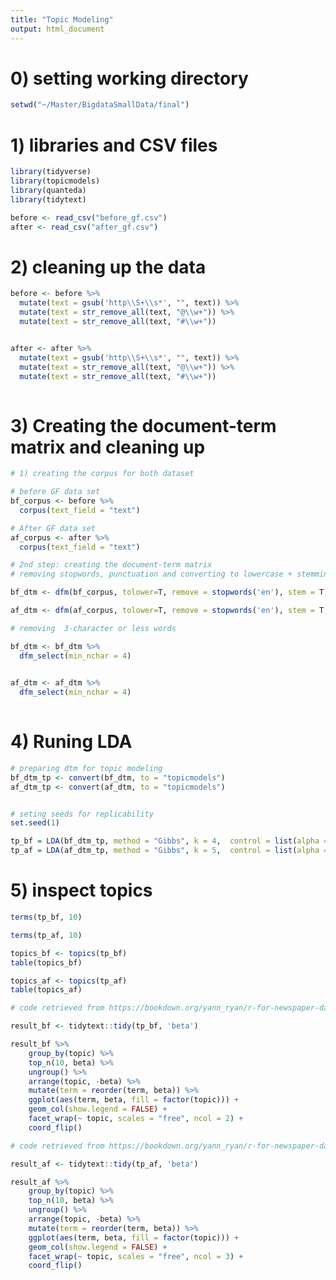 ---
title: "Topic Modeling"
output: html_document
---


# 0) setting working directory 

```{r}
setwd("~/Master/BigdataSmallData/final")
```

# 1) libraries and CSV files 

```{r}
library(tidyverse)
library(topicmodels)
library(quanteda)
library(tidytext)

```

```{r, message = FALSE}
before <- read_csv("before_gf.csv")
after <- read_csv("after_gf.csv")

```

# 2) cleaning up the data 

```{r}
before <- before %>% 
  mutate(text = gsub('http\\S+\\s*', "", text)) %>% 
  mutate(text = str_remove_all(text, "@\\w+")) %>% 
  mutate(text = str_remove_all(text, "#\\w+")) 


after <- after %>%  
  mutate(text = gsub('http\\S+\\s*', "", text)) %>% 
  mutate(text = str_remove_all(text, "@\\w+")) %>% 
  mutate(text = str_remove_all(text, "#\\w+"))
  
```


# 3) Creating the document-term matrix and cleaning up
```{r}

# 1) creating the corpus for both dataset

# before GF data set
bf_corpus <- before %>% 
  corpus(text_field = "text")

# After GF data set
af_corpus <- after %>% 
  corpus(text_field = "text")

# 2nd step: creating the document-term matrix 
# removing stopwords, punctuation and converting to lowercase + stemming

bf_dtm <- dfm(bf_corpus, tolower=T, remove = stopwords('en'), stem = T, remove_punct=T)

af_dtm <- dfm(af_corpus, tolower=T, remove = stopwords('en'), stem = T, remove_punct=T)

# removing  3-character or less words

bf_dtm <- bf_dtm %>% 
  dfm_select(min_nchar = 4)
 

af_dtm <- af_dtm %>% 
  dfm_select(min_nchar = 4)
 

```

# 4) Runing LDA 

```{r}
# preparing dtm for topic modeling 
bf_dtm_tp <- convert(bf_dtm, to = "topicmodels") 
af_dtm_tp <- convert(af_dtm, to = "topicmodels")


# seting seeds for replicability
set.seed(1)

tp_bf = LDA(bf_dtm_tp, method = "Gibbs", k = 4,  control = list(alpha = 0.1))
tp_af = LDA(af_dtm_tp, method = "Gibbs", k = 5,  control = list(alpha = 0.1))

```

# 5) inspect topics 

```{r}
terms(tp_bf, 10)
```


```{r}
terms(tp_af, 10)
```

```{r}
topics_bf <- topics(tp_bf)
table(topics_bf)


```

```{r}
topics_af <- topics(tp_af)
table(topics_af)
```

```{r}
# code retrieved from https://bookdown.org/yann_ryan/r-for-newspaper-data/topic-modelling.html

result_bf <- tidytext::tidy(tp_bf, 'beta')

result_bf %>%
    group_by(topic) %>%
    top_n(10, beta) %>%
    ungroup() %>%
    arrange(topic, -beta) %>% 
    mutate(term = reorder(term, beta)) %>%
    ggplot(aes(term, beta, fill = factor(topic))) +
    geom_col(show.legend = FALSE) +
    facet_wrap(~ topic, scales = "free", ncol = 2) +
    coord_flip()
```
```{r}
# code retrieved from https://bookdown.org/yann_ryan/r-for-newspaper-data/topic-modelling.html

result_af <- tidytext::tidy(tp_af, 'beta')

result_af %>%
    group_by(topic) %>%
    top_n(10, beta) %>%
    ungroup() %>%
    arrange(topic, -beta) %>% 
    mutate(term = reorder(term, beta)) %>%
    ggplot(aes(term, beta, fill = factor(topic))) +
    geom_col(show.legend = FALSE) +
    facet_wrap(~ topic, scales = "free", ncol = 3) +
    coord_flip()
```

